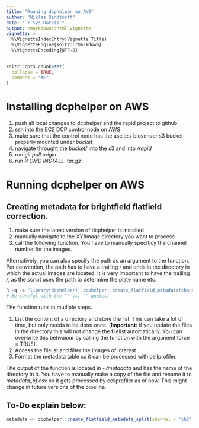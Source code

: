 ```yaml
---
title: "Running dcphelper on AWS"
author: "Niklas Rindtorff"
date: "`r Sys.Date()`"
output: rmarkdown::html_vignette
vignette: >
  %\VignetteIndexEntry{Vignette Title}
  %\VignetteEngine{knitr::rmarkdown}
  %\VignetteEncoding{UTF-8}
---
```


```r
knitr::opts_chunk$set(
  collapse = TRUE,
  comment = "#>"
)
```

# Installing dcphelper on AWS

1. push all local changes to dcphelper and the rapid project to github
1. ssh into the EC2 DCP control node on AWS
1. make sure that the control node has the ascites-biosensor s3 bucket properly mounted under *bucket*
1. navigate throught the *bucket/* into the s3 and into */rapid*
1. run *git pull origin*
1. run *R CMD INSTALL <package-name>.tar.gz*

# Running dcphelper on AWS

## Creating metadata for brightfield flatfield correction.

1. make sure the latest version of dcphelper is installed
1. manually navigate to the XY/Image directory you want to process
1. call the following function. You have to manually specificy the channel number for the images.

Alternatively, you can also specify the path as an argument to the function. Per convention, the path has to have a trailing */* and ends in the directory in which the actual images are located. It is very important to have the trailing */*, as the script uses the path to determine the plate name etc.

```r
R -q -e "library(dcphelper); dcphelper::create_flatfield_metadata(channel = 'ch2')"
# Be careful with the "" vs. '' quotes. 
```

The function runs in mutliple steps.

1. List the content of a directory and store the list. This can take a lot of time, but only needs to be done once. (**Important:** if you update the files in the directory this will not change the filelist automatically. You can overwrite this behvaiour by calling the function with the argument force = TRUE).
1. Access the filelist and filter the images of interest
1. Format the metadata table so it can be processed with cellprofiler.

The output of the function is located in *~/metadata* and has the name of the directory in it. You have to manually make a copy of the file and rename it to *metadata_bf.csv* so it gets processed by cellprofiler as of now. This might change in future versions of the pipeline.

## To-Do explain below: 

```r
metadata <- dcphelper::create_flatfield_metadata_split(channel = 'ch2')

```

